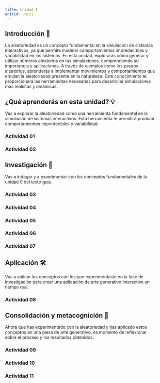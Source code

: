 ```yaml
---
title: Unidad 1
unitId: unit1
---
```




## Introducción 📜

La aleatoriedad es un concepto fundamental en la simulación de sistemas interactivos, ya 
que permite modelar comportamientos impredecibles y variabilidad en los sistemas. En 
esta unidad, explorarás cómo generar y utilizar números aleatorios en tus simulaciones, 
comprendiendo su importancia y aplicaciones. A través de ejemplos como los paseos aleatorios, 
aprenderás a implementar movimientos y comportamientos que emulan la aleatoriedad presente en 
la naturaleza. Este conocimiento te proporcionará las herramientas necesarias para desarrollar 
simulaciones más realistas y dinámicas.

## ¿Qué aprenderás en esta unidad? 💡

Vas a explorar la aleatoriedad como una herramienta fundamental en la simulación de sistemas 
interactivos. Esta herramienta te permitirá producir comportamientos impredecibles y variabilidad.

### Actividad 01

<ActivityPlaceholder 
  id='activity01'
  unit={frontmatter.unitId} 
/>

### Actividad 02

<ActivityPlaceholder 
  id='activity02'
  unit={frontmatter.unitId} 
/>

## Investigación 🔎

Vas a indagar y a experimentar con los conceptos fundamentales de la [unidad 0 del texto guía](https://natureofcode.com/random/). 

### Actividad 03

<ActivityPlaceholder 
  id='activity03'
  unit={frontmatter.unitId} 
/>

### Actividad 04

<ActivityPlaceholder 
  id='activity04'
  unit={frontmatter.unitId} 
/>

### Actividad 05

<ActivityPlaceholder 
  id='activity05'
  unit={frontmatter.unitId} 
/>

### Actividad 06

<ActivityPlaceholder 
  id='activity06'
  unit={frontmatter.unitId} 
/>

### Actividad 07

<ActivityPlaceholder 
  id='activity07'
  unit={frontmatter.unitId} 
/>

## Aplicación 🛠

Vas a aplicar los conceptos con los que experimentaste en la fase de investigación para 
crear una aplicación de arte generativo interactivo en tiempo real.

### Actividad 08

<ActivityPlaceholder 
  id='activity08'
  unit={frontmatter.unitId} 
/>

## Consolidación y metacognición 🤔

Ahora que has experimentado con la aleatoriedad y has aplicado estos conceptos en 
una pieza de arte generativo, es momento de reflexionar sobre el proceso y los 
resultados obtenidos.


### Actividad 09

<ActivityPlaceholder 
  id='activity09'
  unit={frontmatter.unitId} 
/>

### Actividad 10

<ActivityPlaceholder 
  id='activity10'
  unit={frontmatter.unitId} 
/>

### Actividad 11

<ActivityPlaceholder 
  id='activity11'
  unit={frontmatter.unitId} 
/>

